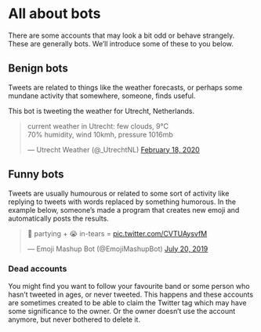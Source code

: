# All about bots

There are some accounts that may look a bit odd or behave strangely. These are generally bots. 
We'll introduce some of these to you below. 


## Benign bots
Tweets are related to things like the weather forecasts, or perhaps some mundane activity that somewhere, someone, finds useful.

This bot is tweeting the weather for Utrecht, Netherlands. 

<blockquote class="twitter-tweet"><p lang="en" dir="ltr">current weather in Utrecht: few clouds, 9°C<br>70% humidity, wind 10kmh, pressure 1016mb</p>&mdash; Utrecht Weather (@_UtrechtNL) <a href="https://twitter.com/_UtrechtNL/status/1229813120882708481?ref_src=twsrc%5Etfw">February 18, 2020</a></blockquote> <script async src="https://platform.twitter.com/widgets.js" charset="utf-8"></script>


## Funny bots
Tweets are usually humourous or related to some sort of activity like replying to tweets with words replaced by something humorous. In the example below, someone's made a program that creates new emoji and automatically posts the results. 

<blockquote class="twitter-tweet"><p lang="en" dir="ltr">🥳 partying + 😭 in-tears = <a href="https://t.co/CVTUAysvfM">pic.twitter.com/CVTUAysvfM</a></p>&mdash; Emoji Mashup Bot (@EmojiMashupBot) <a href="https://twitter.com/EmojiMashupBot/status/1152683511863750656?ref_src=twsrc%5Etfw">July 20, 2019</a></blockquote> <script async src="https://platform.twitter.com/widgets.js" charset="utf-8"></script>


### Dead accounts
You might find you want to follow your favourite band or some person who hasn't tweeted in ages, or never tweeted. This happens and these accounts are sometimes created to be able to claim the Twitter tag which may have some significance to the owner. Or the owner doesn't use the account anymore, but never bothered to delete it. 


